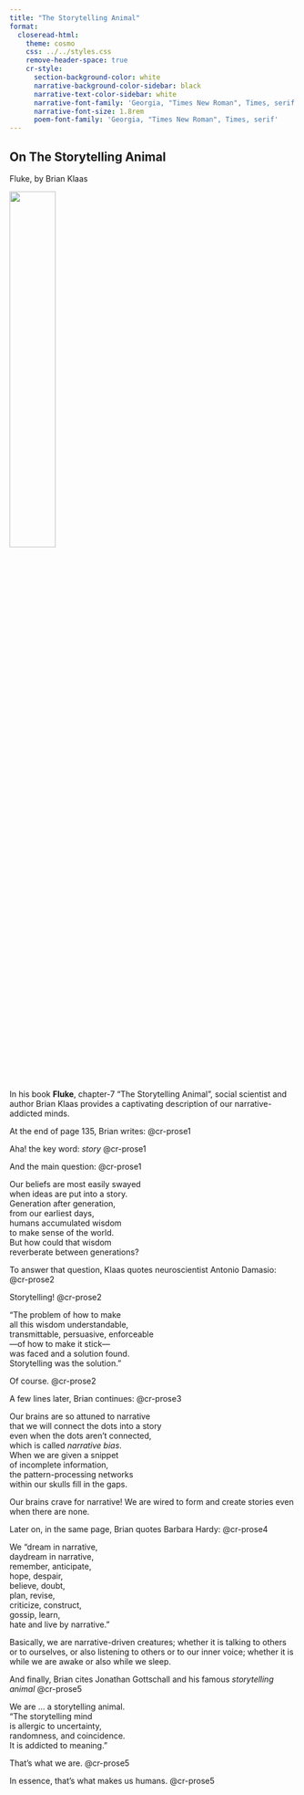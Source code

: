 ```yaml
---
title: "The Storytelling Animal"
format: 
  closeread-html:
    theme: cosmo
    css: ../../styles.css
    remove-header-space: true
    cr-style:
      section-background-color: white
      narrative-background-color-sidebar: black
      narrative-text-color-sidebar: white
      narrative-font-family: 'Georgia, "Times New Roman", Times, serif'
      narrative-font-size: 1.8rem
      poem-font-family: 'Georgia, "Times New Roman", Times, serif'
---
```


```{=html}
<style>
  @import url("https://fonts.googleapis.com/css2?family=Cormorant+Garamond:ital,wght@0,300;0,400;0,500;0,600;0,700;1,300;1,400;1,500;1,600;1,700&family=Playfair+Display:ital,wght@0,400..900;1,400..900&display=swap");

  #quarto-document-content h1 {
    font-family: "Cormorant Garamond", "Times New Roman", Times, serif;
    font-weight: 500;
    font-size: 2.3em;
    line-height: 1.1;
    margin-top: 0;
  }

  .cr-section  .narrative-col  > *:first-child {
    padding-block-start: 10svh;
  }
</style>
```


::::{.cr-section}

:::{focus-on="cr-fluke"}
# On The Storytelling Animal

Fluke, by Brian Klaas
:::

:::{#cr-fluke}
![](fluke.jpg){width="40%" fig-align="center"}
:::

In his book __Fluke__, chapter-7 "The Storytelling Animal", social scientist and author Brian Klaas provides a captivating description of our narrative-addicted minds.

At the end of page 135, Brian writes: [@cr-prose1]{scale-by="2"}

Aha! the key word: _story_ [@cr-prose1]{scale-by="2" highlight="cr-story"}

And the main question: [@cr-prose1]{scale-by="2" highlight="7-8"}

:::{#cr-prose1}
| Our beliefs are most easily swayed 
| [when ideas are put into a story]{#cr-story}. 
| Generation after generation, 
| from our earliest days, 
| humans accumulated wisdom 
| to make sense of the world. 
| But how could that wisdom
| reverberate between generations?
:::

To answer that question, Klaas quotes neuroscientist Antonio Damasio: [@cr-prose2]{scale-by="2"}

Storytelling! [@cr-prose2]{scale-by="2" highlight="cr-answer"}

:::{#cr-prose2}
| "The problem of how to make 
| all this wisdom understandable, 
| transmittable, persuasive, enforceable
| ---of how to make it stick---
| was faced and a solution found. 
| [Storytelling was the solution."]{#cr-answer}
:::

Of course. [@cr-prose2]{scale-by="2"}

A few lines later, Brian continues: [@cr-prose3]{scale-by="2"}

:::{#cr-prose3}
| Our brains are so attuned to narrative 
| that we will connect the dots into a story 
| even when the dots aren't connected, 
| which is called _narrative bias_. 
| When we are given a snippet 
| of incomplete information, 
| the pattern-processing networks 
| within our skulls fill in the gaps.
:::

Our brains crave for narrative! We are wired to form and create stories 
even when there are none.

Later on, in the same page, Brian quotes Barbara Hardy: [@cr-prose4]{scale-by="2"}

:::{#cr-prose4}
| We "dream in narrative, 
| daydream in narrative, 
| remember, anticipate, 
| hope, despair, 
| believe, doubt, 
| plan, revise, 
| criticize, construct, 
| gossip, learn,
| hate and live by narrative."
:::

Basically, we are narrative-driven creatures; whether it is talking to others or to ourselves, or also listening to others or to our inner voice; whether it is while we are awake or also while we sleep.

And finally, Brian cites Jonathan Gottschall and his famous _storytelling animal_ [@cr-prose5]{scale-by="2"}

:::{#cr-prose5}
| We are ... [a storytelling animal.]{#cr-animal} 
| "The storytelling mind 
| is allergic to uncertainty,
| randomness, and coincidence.
| It is addicted to meaning."
:::

That's what we are. [@cr-prose5]{scale-by="2" highlight="cr-animal"} 

In essence, that's what makes us humans. [@cr-prose5]{scale-by="2"}

::::


